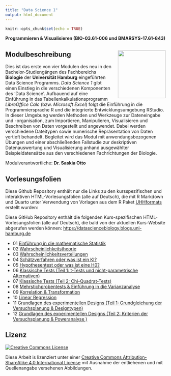 ```yaml
---
title: "Data Science 1"
output: html_document
---
```


```r
knitr::opts_chunk$set(echo = TRUE)
```


**Programmieren & Visualisieren  (BIO-03.61-006 und BMARSYS-17.61-843)**


## Modulbeschreibung <img src="images/uhh_logo.png" align="right" width="150" style="margin-left: 20px"/>

Dies ist das erste von vier Modulen des neu in den Bachelor-Studiengängen des Fachbereichs **Biologie** der **Universität Hamburg** eingeführten Data Science Programms. *Data Science 1* gibt einen Einstieg in die verschiedenen Komponenten des ‘Data Science’. Aufbauend auf eine Einführung in das Tabellenkalkulationsprogramm *LibreOffice Calc* (bzw. *Microsoft Excel*) folgt die Einführung in die Programmiersprache R und die integrierte Entwicklungsumgebung RStudio. In dieser Umgebung werden Methoden und Werkzeuge zur Dateneingabe und -organisation, zum Importieren, Manipulieren, Visualisieren und Beschreiben von Daten vorgestellt und angewendet. Dabei werden verschiedene Dateitypen sowie numerische Repräsentation von Daten vertieft behandelt.
Begleitet wird das Modul mit anwendungsbezogenen Übungen und einer abschließenden Fallstudie zur deskriptiven Datenauswertung und Visualisierung anhand ausgewählter Beispieldatensätze aus den verschiedenen Fachrichtungen der Biologie.

Modulverantwortliche: **Dr. Saskia Otto**


## Vorlesungsfolien

Diese Github Repository enthält nur die Links zu den kursspezifischen und interaktiven HTML-Vorlesungsfolien (alle auf Deutsch), die mit R Markdown und Quarto unter Verwendung von Vorlagen aus dem R Paket [UHHformats](https://github.com/uham-bio/UHHformats) erstellt wurden: 

Diese GitHub Repository enthält die folgenden Kurs-spezifischen HTML-Vorlesungsfolien (alle auf Deutsch), die bald von der aktuellen Kurs-Website abgerufen werden können: [https://datasciencebiology.blogs.uni-hamburg.de](https://datasciencebiology.blogs.uni-hamburg.de/course-portfolio/data-science-2/)


- 01 [Einführung in die mathematische Statistik](https://saskiaotto.github.io/uham-bio-data-science-2/01-introduction.html#/title-slide)
- 02 [Wahrscheinlichkeitstheorie](https://saskiaotto.github.io/uham-bio-data-science-2/02-probability-theory.html#/title-slide)
- 03 [Wahrscheinlichkeitsverteilungen](https://saskiaotto.github.io/uham-bio-data-science-2/03-probability-distributions.html#/title-slide)
- 04 [Schätzverfahren oder was ist ein KI?](https://saskiaotto.github.io/uham-bio-data-science-2/04-estimation.html#/title-slide)
- 05 [Hypothesentest oder was ist eine H0?](https://saskiaotto.github.io/uham-bio-data-science-2/05-hypothesis-testing.html#/title-slide)
- 06 [Klassische Tests (Teil 1: t-Tests und nicht-parametrische Alternativen)](https://saskiaotto.github.io/uham-bio-data-science-2/06-classical-tests-part1.html#/title-slide)
- 07 [Klassische Tests (Teil 2: Chi-Quadrat-Tests)](https://saskiaotto.github.io/uham-bio-data-science-2/07-classical-tests-part2.html#/title-slide)
- 08 [Mehrstichprobentests & Einführung in die Varianzanalyse](https://saskiaotto.github.io/uham-bio-data-science-2/08-1way-anova.html#/title-slide)
- 09 [Korrelation & Transformation](https://saskiaotto.github.io/uham-bio-data-science-2/09-correlation-transformation.html#/title-slide)
- 10 [Linear Regression](https://saskiaotto.github.io/uham-bio-data-science-2/10-regression.html#/title-slide)
- 11 [Grundlagen des experimentellen Designs (Teil 1: Grundgleichung der Versuchsplanung & Designtypen)](https://saskiaotto.github.io/uham-bio-data-science-2/11-basics-exp-design-part1.html#/title-slide)
- 12 [Grundlagen des experimentellen Designs (Teil 2: Kriterien der Versuchsplanung & Poweranalyse )](https://saskiaotto.github.io/uham-bio-data-science-2/12-basics-exp-design-part2.html#/title-slide)


## Lizenz

<a rel="license" href="http://creativecommons.org/licenses/by-sa/4.0/">
  <img alt="Creative Commons License" style="border-width:0"
        src="https://i.creativecommons.org/l/by-sa/4.0/80x15.png" />
</a>

Diese Arbeit is lizenziert unter einer [Creative Commons Attribution-ShareAlike 4.0 International License ](http://creativecommons.org/licenses/by-sa/4.0/) mit Ausnahme der entliehenen und mit Quellenangabe versehenen Abbildungen.
